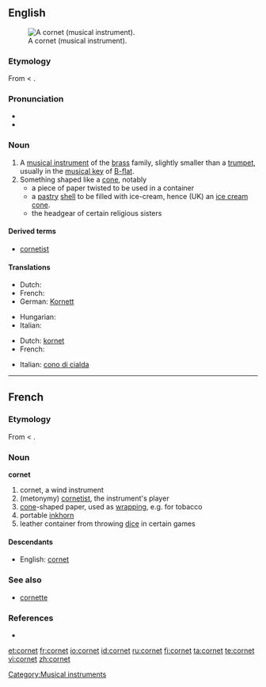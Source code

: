 ==English==
{{wikipedia}}
[[Image:Cornet2.png|thumb|A cornet (musical instrument).]]

===Etymology===
From {{F.}} {{term|cornet|lang=fr}} < {{L.}} {{term|cornu|cornū|lang=la}}.

===Pronunciation===
* {{IPA|/kɔɹ.ˈnɛt/}}
* {{rhymes|ɔː(r)nɪt}}

===Noun===
{{en-noun}}

# A [[musical instrument]] of the [[brass]] family, slightly smaller than a [[trumpet]], usually in the [[musical key]] of [[B-flat]].
# Something shaped like a [[cone]], notably
#* a piece of paper twisted to be used in a container
#* a [[pastry]] [[shell]] to be filled with ice-cream, hence (UK) an [[ice cream cone]].
#* the headgear of certain religious sisters

====Derived terms====
* [[cornetist]]

====Translations====
{{trans-top|musical instrument}}
* Dutch: {{t+|nl|kornet}}
* French: {{t+|fr|cornet|m}}
* German: [[Kornett]] {{n}}
{{trans-mid}}
* Hungarian: {{t-|hu|kornett}}
* Italian: {{t+|it|cornetta|f}}
{{trans-bottom}}

{{trans-top|cone}}
* Dutch: [[kornet]]
* French: {{t+|fr|cornet|m}}
{{trans-mid}}
* Italian: [[cono di cialda]] {{m}}
{{trans-bottom}}

[[Category:Musical instruments]]

----

==French==

===Etymology===
From {{term|corne||horn|lang=fr}} < {{L.|fr}} {{term|cornu|cornū|lang=la}}.

===Noun===
'''cornet'''

# cornet, a wind instrument
# (metonymy) [[cornetist]], the instrument's player
# [[cone]]-shaped paper, used as [[wrapping]], e.g. for tobacco
# portable [[inkhorn]]
# leather container from throwing [[dice]] in certain games

====Descendants====
* English: [[#English|cornet]]

===See also===
* [[cornette]]

===References===
* {{NPLarousse}}

[[et:cornet]]
[[fr:cornet]]
[[io:cornet]]
[[id:cornet]]
[[ru:cornet]]
[[fi:cornet]]
[[ta:cornet]]
[[te:cornet]]
[[vi:cornet]]
[[zh:cornet]]